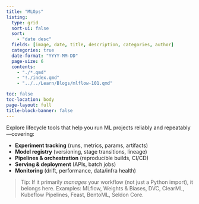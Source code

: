 ```yaml
---
title: "MLOps"
listing:
  type: grid
  sort-ui: false
  sort:
    - "date desc"
  fields: [image, date, title, description, categories, author]
  categories: true
  date-format: "YYYY-MM-DD"
  page-size: 6
  contents:
    - "./*.qmd"
    - "!./index.qmd"
    - "../../Learn/Blogs/mlflow-101.qmd"

toc: false
toc-location: body
page-layout: full
title-block-banner: false
---
```


Explore lifecycle tools that help you run ML projects reliably and repeatably—covering:

- **Experiment tracking** (runs, metrics, params, artifacts)
- **Model registry** (versioning, stage transitions, lineage)
- **Pipelines & orchestration** (reproducible builds, CI/CD)
- **Serving & deployment** (APIs, batch jobs)
- **Monitoring** (drift, performance, data/infra health)

> Tip: If it primarily *manages* your workflow (not just a Python import), it belongs here. Examples: MLflow, Weights & Biases, DVC, ClearML, Kubeflow Pipelines, Feast, BentoML, Seldon Core.
